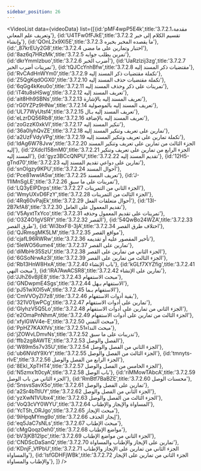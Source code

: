 ```yaml
---
sidebar_position: 26
---
```


<VideoList data={videoData} list={[{id:'pMF4wpP5E4k',title:'3.7.2.1مقدمة، وتعريف علم المعاني'},
{id:'U4TFw0fFJkE',title:'3.7.2.2 تقسيم الكلام إلى خبر وإنشاء'},
{id:'QOnL2x9Xl5E',title:'3.7.2.3 ما يقصده المخبر بخبره'},
{id:'_87krEUy2G8',title:'3.7.2.4 اختبار وتمارين على ما مضى'},
{id:'8az6q7HRzMk',title:'3.7.2.5 تمرين يطلب جوابه'},
{id:'dkrYmmIzbuo',title:'3.7.2.6 أضرب الخبر'},
{id:'UaRzlzij3zg',title:'3.7.2.7 تمرينات أضرب الخبر'},
{id:'tQJCcYnhBfw',title:'3.7.2.8 مقتضيات ذكر المسند إليه'},
{id:'RvCAdHnWYm0',title:'3.7.2.9 تكملة مقتضيات ذكر المسند إليه'},
{id:'Z5QgKqdOGX0',title:'3.7.2.10 تكملة مقتضيات حذف المسند إليه'},
{id:'6qGg4kKeu0o',title:'3.7.2.11 تمرينات على ذكر وحذف المسند إليه'},
{id:'iT4tu8sHSwg',title:'3.7.2.12 تعريف المسند إليه'},
{id:'ait8Hh9SBNs',title:'3.7.2.13 تعريف المسند إليه بالإشارة'},
{id:'rG0YZPz9HNw',title:'3.7.2.14 تعريف المسند إليه بالموصولية'},
{id:'UL77WyUtsf4',title:'3.7.2.15 تعريف المسند إليه بـال'},
{id:'eLzrDQ56Rb8',title:'3.7.2.16 تعريف المسند إليه بالإضافة'},
{id:'zoGzzK0xkVI',title:'3.7.2.17 تنكير المسند إليه'},
{id:'36a0lyhQvZE',title:'3.7.2.18 تمارين على تعريف وتنكير المسند إليه'},
{id:'a2UzFVdyVPg',title:'3.7.2.19 تكملة تمارين على تعريف وتنكير المسند إليه'},
{id:'ldAg6W78Jvw',title:'3.7.2.20 الجزء الثالث من تمارين على تعريف وتنكير المسند إليه'},
{id:'2XdcI158mM0',title:'3.7.2.21 الجزء الرابع من تمارين على تعريف وتنكير المسند إليه'},
{id:'gyz3BCcQNPU',title:'3.7.2.22 تقديم المسند إليه'},
{id:'12H5-gTnd70',title:'3.7.2.23 تمارين على دواعي تقديم المسند إليه'},
{id:'snOIgzy9KPU',title:'3.7.2.24 أحوال المسند'},
{id:'Pce81wwlA5w',title:'3.7.2.25 تعريف المسند'},
{id:'J-11IMnSgLE',title:'3.7.2.26 تمرينات على ما سبق'},
{id:'LQ3yElPDrps',title:'3.7.2.27 الجزء الثاني من التمرينات'},
{id:'WmyUXvD6FzY',title:'3.7.2.28 الجزء الثالث من التمرينات'},
{id:'4Rq60vPajEk',title:'3.7.2.29 أحوال متعلقات الفعل'},
{id:'13I-2B7kfA8',title:'3.7.2.30 تقديم المعمول على العامل'},
{id:'V5AyxtTxYco',title:'3.7.2.31 تمرينات على تقديم المعمول وحذفه'},
{id:'O3Z4O1gVSRY',title:'3.7.2.32 القصر'},
{id:'54QwBo24WZA',title:'3.7.2.33 طرق القصر'},
{id:'Wi3bxF8-3jA',title:'3.7.2.34 اختلاف طرق القصر'},
{id:'QJRmsgMK5LM',title:'3.7.2.35 مواقع القصر'},
{id:'cjafL96RWRw',title:'3.7.2.36 تأخير المقصور عليه أو تقديمه'},
{id:'5leWO56ume4',title:'3.7.2.37 تمارين على القصر'},
{id:'diMbHr35SzU',title:'3.7.2.38 الجزء الثاني من تمارين على القصر'},
{id:'6GSoNrwAz3I',title:'3.7.2.39 الجزء الثالث من تمارين على القصر'},
{id:'Rb13HnW8HxA',title:'3.7.2.40 باب الإنشاء'},
{id:'kGLf7XYZfig',title:'3.7.2.41 مبحث النهي'},
{id:'lRA7AwACSR8',title:'3.7.2.42 تمارين على الإنشاء'},
{id:'JJhZ6vBjIE8',title:'3.7.2.43 مبحث الاستفهام'},
{id:'GNDwpmE4Sgs',title:'3.7.2.44 الاستفهام بـهل'},
{id:'pJ51wXOl5vA',title:'3.7.2.45 الاستفهام بـما'},
{id:'CmVVOyZI7z8',title:'3.7.2.46 بقية أدوات الاستفهام'},
{id:'321V01jwPCg',title:'3.7.2.47 تمارين على أدوات الاستفهام'},
{id:'GIyhzV5Q5Lo',title:'3.7.2.48 الجزء الثاني من تمارين على أدوات الاستفهام'},
{id:'e2OmaPnNhmA',title:'3.7.2.49 الجزء الثالث من تمارين على أدوات الاستفهام'},
{id:'xfylGWV4e-E',title:'3.7.2.50 مبحث التمني'},
{id:'PpHZ7KAXfVs',title:'3.7.2.51مبحث النداء'},
{id:'jZOWvLDmvNs',title:'3.7.2.52 تدريبات على ما سبق'},
{id:'ffb2zg8AWTE',title:'3.7.2.53 الفصل والوصل'},
{id:'W89m5s7v35U',title:'3.7.2.54 الجزء الثاني من الفصل والوصل'},
{id:'ub6NVdY9XrY',title:'3.7.2.55 الجزء الثالث من الفصل والوصل'},
{id:'tmnyts-rIvE',title:'3.7.2.56 الجزء الرابع من الفصل والوصل'},
{id:'8EkI_XpTHT4',title:'3.7.2.57 الجزء الخامس من الفصل والوصل'},
{id:'N5zmx1t0cyA',title:'3.7.2.58 باب الوصل'},
{id:'riMMowTAbcA',title:'3.7.2.59 الجزء الثاني من باب الوصل'},
{id:'RmBtf7BaBZE',title:'3.7.2.60 محسنات الوصل'},
{id:'SnsvsSavX5o',title:'3.7.2.61 تمارين على الفصل والوصل'},
{id:'a2Sr4bTtlUY',title:'3.7.2.62 الجزء الثاني من الفصل والوصل'},
{id:'yzXwN1VUbx4',title:'3.7.2.63 الجزء الثالث من الفصل والوصل'},
{id:'VoQ3cVY0WYU',title:'3.7.2.64 المساواة والإيجاز والإطناب'},
{id:'YcT5h_ORJgo',title:'3.7.2.65 مبحث الإيجاز'},
{id:'9iHpqMYmg9o',title:'3.7.2.66 إيجاز الحذف'},
{id:'eq5JaC7sNLs',title:'3.7.2.67 مبحث الإطناب'},
{id:'cMgQoqz0eh0',title:'3.7.2.68 مواضع الإطناب'},
{id:'bV3jKB12lpc',title:'3.7.2.69 الجزء الثاني من مواضع الإطناب'},
{id:'CNDScDaSanQ',title:'3.7.2.70 تمارين على الإيجاز والإطناب والمساواة'},
{id:'KDnjF_VfPbU',title:'3.7.2.71 الجزء الثاني من تمارين على الإيجاز والإطناب والمساواة'},
{id:'lsfGDHFjWBk',title:'3.7.2.72 الجزء الثاني من تمارين على الإيجاز والإطناب والمساواة'},
]}
/>

